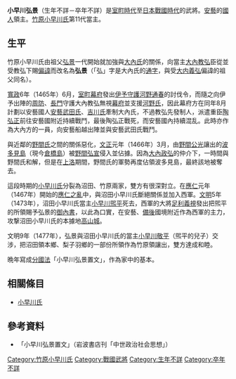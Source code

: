 {{來源|time=2015-09-12T17:39:25+00:00}}
{{擴充|time=2015-09-12T17:39:25+00:00}}
{{日本武士
|名稱= 小早川 弘景
|圖片名稱= 
|圖片大小= 
|圖片說明= 
|時代= [[室町時代|室町時代]]後期－[[日本戰國時代|日本戰國時代]]前期
|出生日期= 不詳
|出生地點= 
|逝世日期= 不詳
|逝世地點= 
|假名= 
|羅馬字= 
|幼名= 
|改名= 
|别名= 又四郎
|諡号= 
|神号= 
|戒名= 
|洗禮名= 
|墓所= 
|朝廷官位= [[中務少輔|中務少輔]]
|幕府職位= 
|主君= [[大內教弘|大內教弘]]→[[大內政弘|政弘]]
|藩= 
|氏族= [[桓武平氏|桓武平氏]][[平良文|良文流]][[土肥氏|土肥氏]]嫡流[[小早川氏|小早川氏]]
|父母= 父：[[小早川盛景|小早川盛景]]
|養父= 
|養母= 
|兄弟= 
|姐妹= 
|正室= 
|側室= 
|嗣子= '''[[小早川弘平|弘平]]
|嗣女= 
|養子= 
|養女= 
}}
{{japanese|japanese=小早川 弘景|kana=こばやかわ ひろかげ|romaji=Kobayakawa Hirokage}}
'''小早川弘景'''（生年不詳－卒年不詳）是[[室町時代|室町時代]]至[[日本戰國時代|日本戰國時代]]的武將。[[安藝|安藝]]的[[國人|國人]]領主。[[竹原小早川氏|竹原小早川氏]]第11代當主。

== 生平 ==
竹原小早川氏由祖父[[小早川弘景_(第九代當主)|弘景]]一代開始就加強與[[大內氏|大內氏]]的關係，向當主[[大內教弘|大內教弘]]臣從並受教弘下賜[[偏諱|偏諱]]而改名為'''弘景'''（「弘」字是大內氏的[[通字|通字]]，與受[[大内義弘|大内義弘]]偏諱的祖父同名）。

[[寬政|寬政]]6年（1465年）6月，[[室町幕府|室町幕府]]發出[[伊予|伊予]][[守護|守護]][[河野通春|河野通春]]的討伐令，而隨之向伊予出陣的[[周防|周防]]、[[長門|長門]]守護大內教弘無視[[幕府|幕府]]並支援[[河野氏|河野氏]]，因此幕府方在同年8月計劃以安藝國人[[安藝武田氏|安藝武田氏]]、[[吉川氏|吉川氏]]牽制大內氏，不過教弘先發制人，派遣重臣[[陶弘正|陶弘正]]前往安藝國附近持續戰鬥，最後陶弘正戰死，而安藝國內持續混乱。此時亦作為大內方的一員，向安藝船越出陣並與安藝武田氏戰鬥。

與近鄰的[[野間氏|野間氏]]之間的關係惡化，[[文正|文正]]元年（1466年）3月，由[[野間公光|野間公光]]讓出的[[波多見島|波多見島]]（現今[[倉橋島|倉橋島]]）被[[野間弘宣|野間弘宣]]侵入並佔據。因為[[大內政弘|大內政弘]]的仲介下，一時間與野間氏和解，但是在[[上洛|上洛]]期間，野間氏的軍勢再度佔領波多見島，最終該地被奪去。

這段時期的[[小早川氏|小早川氏]]分裂為沼田、竹原兩家，雙方有很深對立。在[[應仁|應仁]]元年（1467年）開始的[[應仁之亂|應仁之亂]]中，與沼田小早川氏斷絕關係並加入西軍。[[文明_(第十一代當主)|文明]]5年（1473年），沼田小早川氏當主[[小早川煕平|小早川煕平]]死去，西軍的大將[[足利義視|足利義視]]發出把煕平的所領賜予弘景的[[御內書|御內書]]，以此為口實，在安藝、[[備後|備後]]國境附近作為西軍的主力，攻撃沼田小早川氏的本據地[[高山城|高山城]]。

文明9年（1477年），弘景與沼田小早川氏的當主[[小早川敬平|小早川敬平]]（煕平的兒子）交涉，把沼田領本鄉、梨子羽鄉的一部份所領作為竹原領讓出，雙方達成和睦。

晩年寫成[[分國法|分國法]]「小早川弘景置文」，作為家中的基本。

== 相關條目 ==
*[[小早川氏|小早川氏]]

==參考資料==
*「小早川弘景置文」（岩波書店刊「中世政治社会思想」）

{{小早川氏歷代當主|竹原小早川氏歷代當主|？－？}} 
[[Category:竹原小早川氏|Category:竹原小早川氏]]
[[Category:戰國武將|Category:戰國武將]]
[[Category:生年不詳|Category:生年不詳]]
[[Category:卒年不詳|Category:卒年不詳]]